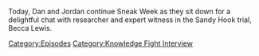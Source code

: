 {{DEFAULTSORT:
    #_EPISODE_0713:Chatting With Becca Lewis
}}{{Episode
    | title           = Chatting With Becca Lewis
    | caption         = Listen to this episode on [https://knowledgefight.libsyn.com/713-chatting-with-becca-lewis Libsyn] [https://open.spotify.com/episode/3UAbrMxceSeMjkDPk9Pjtm Spotify], Read the [[Transcript/713: Chatting With Becca Lewis|Unofficial Transcript]]
    | episodeNumber   = 713
    | length          = 01:25:23
    | airDate         = August 9, 2022
    | episodeType     = [[:Category:Knowledge Fight Interview|Knowledge Fight Interview]]
    | previousEpisode = [[712: The Decompression Session]]
    | nextEpisode     = [[714: Trial Recap, Part 1]]
}}

{{Stub}}

Today, Dan and Jordan continue Sneak Week as they sit down for a delightful chat with researcher and expert witness in the Sandy Hook trial, Becca Lewis.

[[Category:Episodes]]
[[Category:Knowledge Fight Interview]]
